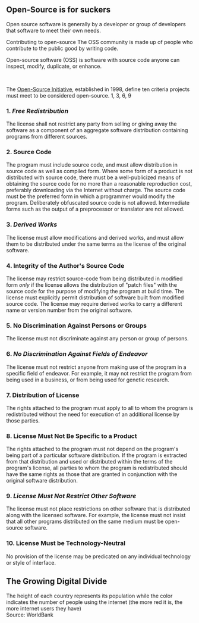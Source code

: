 <Title>
  Open-Source Advocacy
</Title>

## Open-Source is for suckers

Open source software is generally by a developer or group of
developers that
software to meet their own needs.

Contributing to open-source
The OSS community is made up of people who contribute to the public good by
writing code.

Open-source software (OSS) is software with source code anyone can inspect,
modify, duplicate, or enhance.

<br />


The [Open-Source Initiative](https://opensource.org/osd),
established in 1998, define ten criteria projects must meet to be
considered open-source. 1, 3, 6, 9

### 1. _Free Redistribution_
The license shall not restrict any party from selling or giving away the
software as a component of an aggregate software distribution containing
programs from different sources.

### 2. Source Code
The program must include source code, and must allow distribution in source
code as well as compiled form. Where some form of a product is not
distributed with source code, there must be a well-publicized means of
obtaining the source code for no more than a reasonable reproduction cost,
preferably downloading via the Internet without charge. The source code
must be the preferred form in which a programmer would modify the program.
Deliberately obfuscated source code is not allowed. Intermediate forms such
as the output of a preprocessor or translator are not allowed.

### 3. _Derived Works_
The license must allow modifications and derived works, and must allow them
to be distributed under the same terms as the license of the original software.

### 4. Integrity of the Author's Source Code
The license may restrict source-code from being distributed in modified
form _only_ if the license allows the distribution of "patch files" with
the source code for the purpose of modifying the program at build time. The
license must explicitly permit distribution of software built from modified
source code. The license may require derived works to carry a different
name or version number from the original software.

### 5. No Discrimination Against Persons or Groups
The license must not discriminate against any person or group of persons.

### 6. _No Discrimination Against Fields of Endeavor_
The license must not restrict anyone from making use of the program in a
specific field of endeavor. For example, it may not restrict the program
from being used in a business, or from being used for genetic research.

### 7. Distribution of License
The rights attached to the program must apply to all to whom the program is
redistributed without the need for execution of an additional license by those
parties.

### 8. License Must Not Be Specific to a Product
The rights attached to the program must not depend on the program's being part
of a particular software distribution. If the program is extracted from that
distribution and used or distributed within the terms of the program's license,
all parties to whom the program is redistributed should have the same rights as
those that are granted in conjunction with the original software distribution.

### 9. _License Must Not Restrict Other Software_
The license must not place restrictions on other software that is distributed
along with the licensed software. For example, the license must not insist that
all other programs distributed on the same medium must be open-source software.

### 10. License Must be Technology-Neutral
No provision of the license may be predicated on any individual technology
or style of interface.



## The Growing Digital Divide

<Globe />
<Label>
  The height of each country represents its population while the color indicates
  the number of people using the internet (the more red it is, the more internet
  users they have)
  <br />
  Source: <Link href='https://datatopics.worldbank.org/world-development-indicators/'>WorldBank</Link>
</Label>


